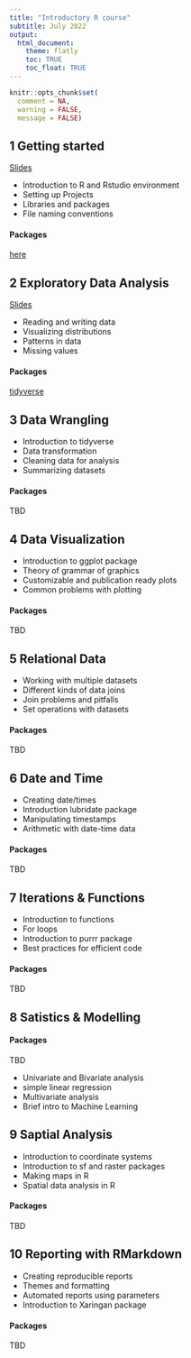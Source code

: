 ```yaml
---
title: "Introductory R course"
subtitle: July 2022
output: 
  html_document:
    theme: flatly
    toc: TRUE
    toc_float: TRUE
---
```


```r
knitr::opts_chunk$set(
  comment = NA, 
  warning = FALSE,
  message = FALSE)
```

## 1 Getting started

[Slides](https://docs.google.com/presentation/d/1wuaTSNCsBhmRUxFx6ADoxvp8UG28uDqVBL3d50BwUBQ/edit?usp=sharing)

-   Introduction to R and Rstudio environment
-   Setting up Projects
-   Libraries and packages
-   File naming conventions

#### Packages

[here](https://here.r-lib.org/)

## 2 Exploratory Data Analysis

[Slides](https://docs.google.com/presentation/d/1Wjx81_gBEk112qsRnbNJ9m9sXUxyF_HE9_71TNXc5Uo/edit?usp=sharing)

-   Reading and writing data
-   Visualizing distributions
-   Patterns in data
-   Missing values

#### Packages
[tidyverse](https://www.tidyverse.org/packages/)

## 3 Data Wrangling

- Introduction to tidyverse
- Data transformation
- Cleaning data for analysis
- Summarizing datasets

#### Packages
TBD

## 4 Data Visualization

-   Introduction to ggplot package
-   Theory of grammar of graphics
-   Customizable and publication ready plots
-   Common problems with plotting

#### Packages
TBD

## 5 Relational Data

-   Working with multiple datasets
-   Different kinds of data joins
-   Join problems and pitfalls
-   Set operations with datasets

#### Packages
TBD

## 6 Date and Time

-   Creating date/times
-   Introduction lubridate package
-   Manipulating timestamps
-   Arithmetic with date-time data

#### Packages
TBD

## 7 Iterations & Functions

-   Introduction to functions
-   For loops
-   Introduction to purrr package
-   Best practices for efficient code

#### Packages
TBD

## 8 Satistics & Modelling

#### Packages
TBD

-   Univariate and Bivariate analysis
-   simple linear regression
-   Multivariate analysis
-   Brief intro to Machine Learning

## 9 Saptial Analysis

-   Introduction to coordinate systems
-   Introduction to sf and raster packages
-   Making maps in R
-   Spatial data analysis in R

#### Packages
TBD

## 10 Reporting with RMarkdown

-   Creating reproducible reports
-   Themes and formatting
-   Automated reports using parameters
-   Introduction to Xaringan package

#### Packages
TBD
